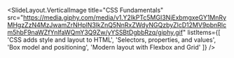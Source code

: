 
<SlideLayout.VerticalImage
  title="CSS Fundamentals"
  src="https://media.giphy.com/media/v1.Y2lkPTc5MGI3NjExbmgxeGY1MnRyMHgzZzN4MzJwamZrNHplN3lkZnQ5NnRxZWdyNGQzbyZlcD12MV9pbnRlcm5hbF9naWZfYnlfaWQmY3Q9Zw/yYSSBtDgbbRzq/giphy.gif"
  listItems={[
    'CSS adds style and layout to HTML',
    'Selectors, properties, and values',
    'Box model and positioning',
    'Modern layout with Flexbox and Grid'
  ]}
/>